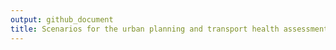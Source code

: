 ```yaml
---
output: github_document
title: Scenarios for the urban planning and transport health assessment tool
---
```




